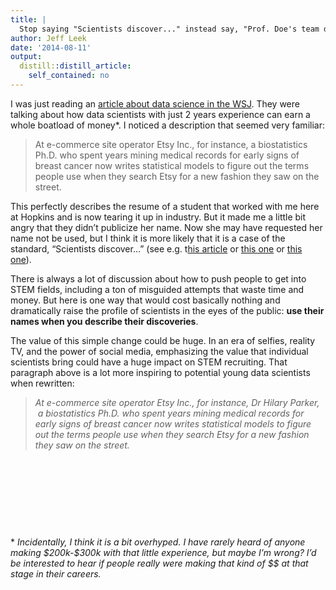 ```yaml
---
title: |
  Stop saying "Scientists discover..." instead say, "Prof. Doe's team discovers..."
author: Jeff Leek
date: '2014-08-11'
output:
  distill::distill_article:
    self_contained: no
---
```


I was just reading an [article about data science in the WSJ](http://online.wsj.com/articles/academic-researchers-find-lucrative-work-as-big-data-scientists-1407543088). They were talking about how data scientists with just 2 years experience can earn a whole boatload of money*. I noticed a description that seemed very familiar:

> At e-commerce site operator Etsy Inc., for instance, a biostatistics Ph.D. who spent years mining medical records for early signs of breast cancer now writes statistical models to figure out the terms people use when they search Etsy for a new fashion they saw on the street.

This perfectly describes the resume of a student that worked with me here at Hopkins and is now tearing it up in industry. But it made me a little bit angry that they didn't publicize her name. Now she may have requested her name not be used, but I think it is more likely that it is a case of the standard, "Scientists discover..." (see e.g. t[his article](http://news.yahoo.com/scientists-discover-why-thrive-less-sleep-others-163712171.html) or [this one](http://www.science20.com/writer_on_the_edge/blog/scientists_discover_that_atheists_might_not_exist_and_thats_not_a_joke-139982) or [this one](http://www.huffingtonpost.com/2014/08/10/hummingbird-helicopters-technology-video_n_5659013.html?utm_hp_ref=science)).

There is always a lot of discussion about how to push people to get into STEM fields, including a ton of misguided attempts that waste time and money. But here is one way that would cost basically nothing and dramatically raise the profile of scientists in the eyes of the public: **use their names when you describe their discoveries**.

The value of this simple change could be huge. In an era of selfies, reality TV, and the power of social media, emphasizing the value that individual scientists bring could have a huge impact on STEM recruiting. That paragraph above is a lot more inspiring to potential young data scientists when rewritten:

> <span style="font-style: italic;">At e-commerce site operator Etsy Inc., for instance, Dr Hilary Parker,  a biostatistics Ph.D. who spent years mining medical records for early signs of breast cancer now writes statistical models to figure out the terms people use when they search Etsy for a new fashion they saw on the street.</span>

&nbsp;

&nbsp;

&nbsp;

&nbsp;

* _Incidentally, I think it is a bit overhyped. I have rarely heard of anyone making $200k-$300k with that little experience, but maybe I'm wrong? I'd be interested to hear if people really were making that kind of $$ at that stage in their careers. _
